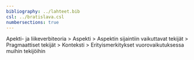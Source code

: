 ---
bibliography: ../lahteet.bib
csl: ../bratislava.csl
numbersections: true
---

<article id='topbar'>
Apekti- ja liikeverbiteoria > Aspekti >
Aspektin sijaintiin vaikuttavat tekijät > Pragmaattiset tekijät > Konteksti > Erityismerkitykset vuorovaikutuksessa muihin tekijöihin 
</article>

<article class='container'>

<section class='main'>

</section>
</article>
